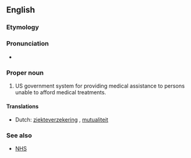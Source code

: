==English==

===Etymology===
{{blend|medical|aid}}

===Pronunciation===
* {{IPA|/ˈmɛd.ɨ.keɪd/|lang=en}}

===Proper noun===
{{en-proper noun}}

# US government system for providing medical assistance to persons unable to afford medical treatments.

====Translations====
{{checktrans-top}}
* Dutch: [[ziekteverzekering]] {{f}}, [[mutualiteit]] {{f}} <!--Isn't this US specific? (so why the translations?)-->
{{trans-bottom}}

===See also===
* {{qualifier|UK}} [[NHS]]